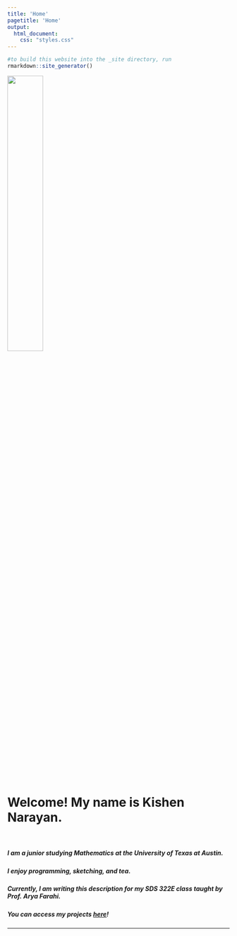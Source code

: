 ```yaml
---
title: 'Home'
pagetitle: 'Home'
output: 
  html_document: 
    css: "styles.css"
---
```


```R
#to build this website into the _site directory, run
rmarkdown::site_generator()
```
 
<img src="avatar.jpg" style=width:40% class="img-circle">

<br>

# Welcome! My name is Kishen Narayan. 
  
</br>

##### I am a junior studying Mathematics at the University of Texas at Austin.

##### I enjoy programming, sketching, and tea. 

##### Currently, I am writing this description for my SDS 322E class taught by Prof. Arya Farahi.  

##### You can access my projects [here](/portfolio)!

---
